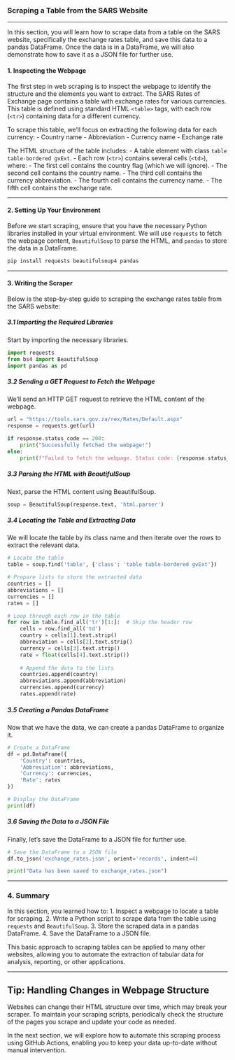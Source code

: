 ### **Scraping a Table from the SARS Website**

---

In this section, you will learn how to scrape data from a table on the SARS website, specifically the exchange rates table, and save this data to a pandas DataFrame. Once the data is in a DataFrame, we will also demonstrate how to save it as a JSON file for further use.

#### **1. Inspecting the Webpage**

The first step in web scraping is to inspect the webpage to identify the structure and the elements you want to extract. The SARS Rates of Exchange page contains a table with exchange rates for various currencies. This table is defined using standard HTML `<table>` tags, with each row (`<tr>`) containing data for a different currency.

To scrape this table, we'll focus on extracting the following data for each currency:
- Country name
- Abbreviation
- Currency name
- Exchange rate

The HTML structure of the table includes:
- A table element with class `table table-bordered gvExt`.
- Each row (`<tr>`) contains several cells (`<td>`), where:
  - The first cell contains the country flag (which we will ignore).
  - The second cell contains the country name.
  - The third cell contains the currency abbreviation.
  - The fourth cell contains the currency name.
  - The fifth cell contains the exchange rate.

---

#### **2. Setting Up Your Environment**

Before we start scraping, ensure that you have the necessary Python libraries installed in your virtual environment. We will use `requests` to fetch the webpage content, `BeautifulSoup` to parse the HTML, and `pandas` to store the data in a DataFrame.

```bash
pip install requests beautifulsoup4 pandas
```

---

#### **3. Writing the Scraper**

Below is the step-by-step guide to scraping the exchange rates table from the SARS website:

##### **3.1 Importing the Required Libraries**

Start by importing the necessary libraries.

```python
import requests
from bs4 import BeautifulSoup
import pandas as pd
```

##### **3.2 Sending a GET Request to Fetch the Webpage**

We’ll send an HTTP GET request to retrieve the HTML content of the webpage.

```python
url = "https://tools.sars.gov.za/rex/Rates/Default.aspx"
response = requests.get(url)

if response.status_code == 200:
    print("Successfully fetched the webpage!")
else:
    print(f"Failed to fetch the webpage. Status code: {response.status_code}")
```

##### **3.3 Parsing the HTML with BeautifulSoup**

Next, parse the HTML content using BeautifulSoup.

```python
soup = BeautifulSoup(response.text, 'html.parser')
```

##### **3.4 Locating the Table and Extracting Data**

We will locate the table by its class name and then iterate over the rows to extract the relevant data.

```python
# Locate the table
table = soup.find('table', {'class': 'table table-bordered gvExt'})

# Prepare lists to store the extracted data
countries = []
abbreviations = []
currencies = []
rates = []

# Loop through each row in the table
for row in table.find_all('tr')[1:]:  # Skip the header row
    cells = row.find_all('td')
    country = cells[1].text.strip()
    abbreviation = cells[2].text.strip()
    currency = cells[3].text.strip()
    rate = float(cells[4].text.strip())
    
    # Append the data to the lists
    countries.append(country)
    abbreviations.append(abbreviation)
    currencies.append(currency)
    rates.append(rate)
```

##### **3.5 Creating a Pandas DataFrame**

Now that we have the data, we can create a pandas DataFrame to organize it.

```python
# Create a DataFrame
df = pd.DataFrame({
    'Country': countries,
    'Abbreviation': abbreviations,
    'Currency': currencies,
    'Rate': rates
})

# Display the DataFrame
print(df)
```

##### **3.6 Saving the Data to a JSON File**

Finally, let's save the DataFrame to a JSON file for further use.

```python
# Save the DataFrame to a JSON file
df.to_json('exchange_rates.json', orient='records', indent=4)

print("Data has been saved to exchange_rates.json")
```

---

### **4. Summary**

In this section, you learned how to:
1. Inspect a webpage to locate a table for scraping.
2. Write a Python script to scrape data from the table using `requests` and `BeautifulSoup`.
3. Store the scraped data in a pandas DataFrame.
4. Save the DataFrame to a JSON file.

This basic approach to scraping tables can be applied to many other websites, allowing you to automate the extraction of tabular data for analysis, reporting, or other applications.

---

::: {.callout-tip}
## Tip: Handling Changes in Webpage Structure
Websites can change their HTML structure over time, which may break your scraper. To maintain your scraping scripts, periodically check the structure of the pages you scrape and update your code as needed.
:::

In the next section, we will explore how to automate this scraping process using GitHub Actions, enabling you to keep your data up-to-date without manual intervention.